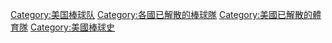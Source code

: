 [[Category:美国棒球队|Category:美国棒球队]]
[[Category:各國已解散的棒球隊|Category:各國已解散的棒球隊]]
[[Category:美國已解散的體育隊|Category:美國已解散的體育隊]]
[[Category:美國棒球史|Category:美國棒球史]]